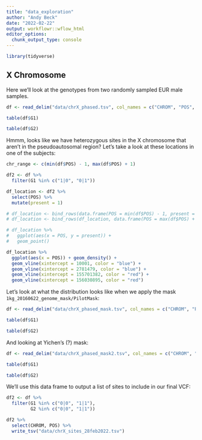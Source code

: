 ```yaml
---
title: "data_exploration"
author: "Andy Beck"
date: "2022-02-22"
output: workflowr::wflow_html
editor_options:
  chunk_output_type: console
---
```


```r
library(tidyverse)
```


## X Chromosome

Here we'll look at the genotypes from two randomly sampled EUR male samples. 

```r
df <- read_delim("data/chrX_phased.tsv", col_names = c("CHROM", "POS", "REF", "ALT", "G1", "G2"))

table(df$G1)

table(df$G2)
```

Hmmm, looks like we have heterozygous sites in the X chromosome that aren't in the pseudoautosomal region? Let's take a look at these locations in one of the subjects:

```r
chr_range <- c(min(df$POS) - 1, max(df$POS) + 1)

df2 <- df %>%
  filter(G1 %in% c("1|0", "0|1"))

df_location <- df2 %>%
  select(POS) %>%
  mutate(present = 1)

# df_location <- bind_rows(data.frame(POS = min(df$POS) - 1, present = 0), df_location)
# df_location <- bind_rows(df_location, data.frame(POS = max(df$POS) + 1, present = 0))

# df_location %>%
#   ggplot(aes(x = POS, y = present)) +
#   geom_point()

df_location %>%
  ggplot(aes(x = POS)) + geom_density() +
  geom_vline(xintercept = 10001, color = "blue") +
  geom_vline(xintercept = 2781479, color = "blue") +
  geom_vline(xintercept = 155701382, color = "red") +
  geom_vline(xintercept = 156030895, color = "red") 
```

Let's look at what the distribution looks like when we apply the mask `1kg_20160622_genome_mask/PilotMask`:

```r
df <- read_delim("data/chrX_phased_mask.tsv", col_names = c("CHROM", "POS", "REF", "ALT", "G1", "G2"))

table(df$G1)

table(df$G2)
```

And looking at Yichen's (?) mask:

```r
df <- read_delim("data/chrX_phased_mask2.tsv", col_names = c("CHROM", "POS", "REF", "ALT", "G1", "G2"))

table(df$G1)

table(df$G2)
```

We'll use this data frame to output a list of sites to include in our final VCF:

```r
df2 <- df %>%
  filter(G1 %in% c("0|0", "1|1"),
         G2 %in% c("0|0", "1|1"))

df2 %>%
  select(CHROM, POS) %>%
  write_tsv("data/chrX_sites_28feb2022.tsv")
```


